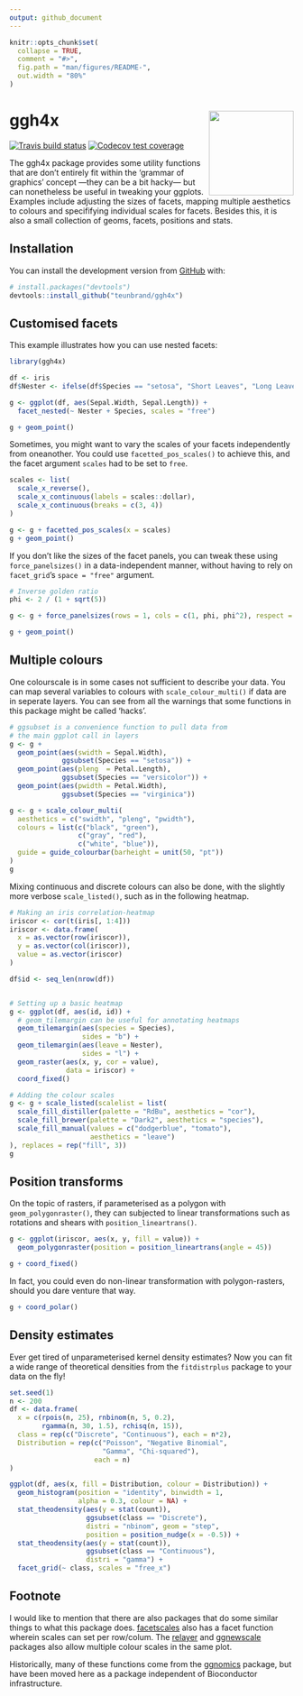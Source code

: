 ```yaml
---
output: github_document
---
```


<!-- README.md is generated from README.Rmd. Please edit that file -->

```r
knitr::opts_chunk$set(
  collapse = TRUE,
  comment = "#>",
  fig.path = "man/figures/README-",
  out.width = "80%"
)
```

# ggh4x <img src="man/figures/logo_300px.png" align = "right" width = "150" />

<!-- badges: start -->
[![Travis build status](https://travis-ci.org/teunbrand/ggh4x.svg?branch=master)](https://travis-ci.org/teunbrand/ggh4x)
[![Codecov test coverage](https://codecov.io/gh/teunbrand/ggh4x/branch/master/graph/badge.svg)](https://codecov.io/gh/teunbrand/ggh4x?branch=master)
<!-- badges: end -->

The ggh4x package provides some utility functions that are don't entirely fit within the 'grammar of graphics' concept ---they can be a bit hacky--- but can nonetheless be useful in tweaking your ggplots. Examples include adjusting the sizes of facets, mapping multiple aesthetics to colours and specififying individual scales for facets. Besides this, it is also a small collection of geoms, facets, positions and stats.

## Installation

You can install the development version from [GitHub](https://github.com/) with:

``` r
# install.packages("devtools")
devtools::install_github("teunbrand/ggh4x")
```
## Customised facets

This example illustrates how you can use nested facets:

```r
library(ggh4x)

df <- iris
df$Nester <- ifelse(df$Species == "setosa", "Short Leaves", "Long Leaves")

g <- ggplot(df, aes(Sepal.Width, Sepal.Length)) +
  facet_nested(~ Nester + Species, scales = "free")

g + geom_point()
```

Sometimes, you might want to vary the scales of your facets independently from oneanother. You could use `facetted_pos_scales()` to achieve this, and the facet argument `scales` had to be set to `free`.

```r
scales <- list(
  scale_x_reverse(),
  scale_x_continuous(labels = scales::dollar),
  scale_x_continuous(breaks = c(3, 4))
)

g <- g + facetted_pos_scales(x = scales)
g + geom_point()
```

If you don't like the sizes of the facet panels, you can tweak these using `force_panelsizes()` in a data-independent manner, without having to rely on `facet_grid`'s `space = "free"` argument.

```r
# Inverse golden ratio
phi <- 2 / (1 + sqrt(5))

g <- g + force_panelsizes(rows = 1, cols = c(1, phi, phi^2), respect = TRUE)

g + geom_point()
```

## Multiple colours

One colourscale is in some cases not sufficient to describe your data. You can map several variables to colours with `scale_colour_multi()` if data are in seperate layers. You can see from all the warnings that some functions in this package might be called 'hacks'.

```r
# ggsubset is a convenience function to pull data from 
# the main ggplot call in layers
g <- g +
  geom_point(aes(swidth = Sepal.Width),  
             ggsubset(Species == "setosa")) +
  geom_point(aes(pleng  = Petal.Length), 
             ggsubset(Species == "versicolor")) +
  geom_point(aes(pwidth = Petal.Width),
             ggsubset(Species == "virginica"))

g <- g + scale_colour_multi(
  aesthetics = c("swidth", "pleng", "pwidth"),
  colours = list(c("black", "green"),
                 c("gray", "red"),
                 c("white", "blue")),
  guide = guide_colourbar(barheight = unit(50, "pt"))
)
g
```

Mixing continuous and discrete colours can also be done, with the slightly more verbose `scale_listed()`, such as in the following heatmap.

```r
# Making an iris correlation-heatmap
iriscor <- cor(t(iris[, 1:4]))
iriscor <- data.frame(
  x = as.vector(row(iriscor)),
  y = as.vector(col(iriscor)),
  value = as.vector(iriscor)
)

df$id <- seq_len(nrow(df))


# Setting up a basic heatmap
g <- ggplot(df, aes(id, id)) +
  # geom_tilemargin can be useful for annotating heatmaps
  geom_tilemargin(aes(species = Species), 
                  sides = "b") +
  geom_tilemargin(aes(leave = Nester),
                  sides = "l") +
  geom_raster(aes(x, y, cor = value),
              data = iriscor) +
  coord_fixed()

# Adding the colour scales
g <- g + scale_listed(scalelist = list(
  scale_fill_distiller(palette = "RdBu", aesthetics = "cor"),
  scale_fill_brewer(palette = "Dark2", aesthetics = "species"),
  scale_fill_manual(values = c("dodgerblue", "tomato"),
                    aesthetics = "leave")
), replaces = rep("fill", 3))
g
```

## Position transforms

On the topic of rasters, if parameterised as a polygon with `geom_polygonraster()`, they can subjected to linear transformations such as rotations and shears with `position_lineartrans()`.

```r
g <- ggplot(iriscor, aes(x, y, fill = value)) +
  geom_polygonraster(position = position_lineartrans(angle = 45))

g + coord_fixed()
```

In fact, you could even do non-linear transformation with polygon-rasters, should you dare venture that way.

```r
g + coord_polar()
```

## Density estimates

Ever get tired of unparameterised kernel density estimates? Now you can fit a wide range of theoretical densities from the `fitdistrplus` package to your data on the fly!

```r
set.seed(1)
n <- 200
df <- data.frame(
  x = c(rpois(n, 25), rnbinom(n, 5, 0.2), 
        rgamma(n, 30, 1.5), rchisq(n, 15)),
  class = rep(c("Discrete", "Continuous"), each = n*2),
  Distribution = rep(c("Poisson", "Negative Binomial", 
                       "Gamma", "Chi-squared"),
                     each = n)
)

ggplot(df, aes(x, fill = Distribution, colour = Distribution)) +
  geom_histogram(position = "identity", binwidth = 1, 
                 alpha = 0.3, colour = NA) +
  stat_theodensity(aes(y = stat(count)), 
                   ggsubset(class == "Discrete"),
                   distri = "nbinom", geom = "step",
                   position = position_nudge(x = -0.5)) +
  stat_theodensity(aes(y = stat(count)), 
                   ggsubset(class == "Continuous"),
                   distri = "gamma") +
  facet_grid(~ class, scales = "free_x")
```

## Footnote

I would like to mention that there are also packages that do some similar things to what this package does. [facetscales](https://github.com/zeehio/facetscales) also has a facet function wherein scales can set per row/colum. The [relayer](https://github.com/clauswilke/relayer) and [ggnewscale](https://github.com/cran/ggnewscale) packages also allow multiple colour scales in the same plot.  

Historically, many of these functions come from the [ggnomics](https://github.com/teunbrand/ggnomics) package, but have been moved here as a package independent of Bioconductor infrastructure.


